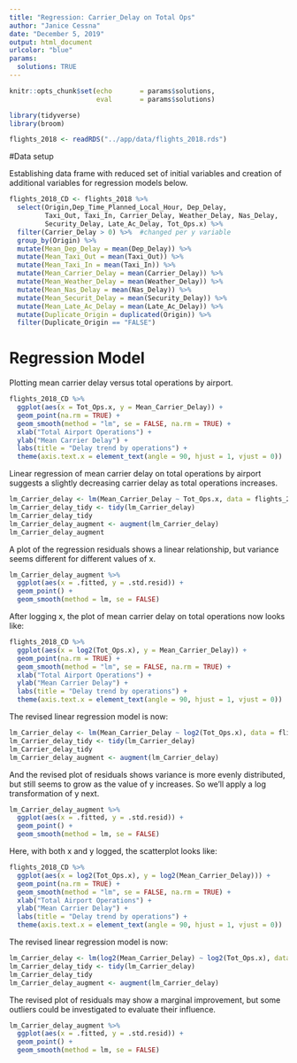 ```yaml
---
title: "Regression: Carrier_Delay on Total Ops"
author: "Janice Cessna"
date: "December 5, 2019"
output: html_document
urlcolor: "blue"
params:
  solutions: TRUE
---
```


```r
knitr::opts_chunk$set(echo       = params$solutions, 
                      eval       = params$solutions)
```

    
```r
library(tidyverse)
library(broom)
```
```r
flights_2018 <- readRDS("../app/data/flights_2018.rds")
```
    

#Data setup

Establishing data frame with reduced set of initial variables and creation of additional variables for regression models below. 
```r
flights_2018_CD <- flights_2018 %>%
  select(Origin,Dep_Time_Planned_Local_Hour, Dep_Delay, 
         Taxi_Out, Taxi_In, Carrier_Delay, Weather_Delay, Nas_Delay, 
         Security_Delay, Late_Ac_Delay, Tot_Ops.x) %>%
  filter(Carrier_Delay > 0) %>%  #changed per y variable
  group_by(Origin) %>% 
  mutate(Mean_Dep_Delay = mean(Dep_Delay)) %>%
  mutate(Mean_Taxi_Out = mean(Taxi_Out)) %>%
  mutate(Mean_Taxi_In = mean(Taxi_In)) %>%
  mutate(Mean_Carrier_Delay = mean(Carrier_Delay)) %>%
  mutate(Mean_Weather_Delay = mean(Weather_Delay)) %>%
  mutate(Mean_Nas_Delay = mean(Nas_Delay)) %>%
  mutate(Mean_Securit_Delay = mean(Security_Delay)) %>%
  mutate(Mean_Late_Ac_Delay = mean(Late_Ac_Delay)) %>%
  mutate(Duplicate_Origin = duplicated(Origin)) %>%
  filter(Duplicate_Origin == "FALSE")
```


# Regression Model

Plotting mean carrier delay versus total operations by airport. 
```r
flights_2018_CD %>%
  ggplot(aes(x = Tot_Ops.x, y = Mean_Carrier_Delay)) +
  geom_point(na.rm = TRUE) +
  geom_smooth(method = "lm", se = FALSE, na.rm = TRUE) +
  xlab("Total Airport Operations") +
  ylab("Mean Carrier Delay") +
  labs(title = "Delay trend by operations") +
  theme(axis.text.x = element_text(angle = 90, hjust = 1, vjust = 0))
```

Linear regression of mean carrier delay on total operations by airport suggests a slightly decreasing carrier delay as total operations increases. 
```r
lm_Carrier_delay <- lm(Mean_Carrier_Delay ~ Tot_Ops.x, data = flights_2018_CD)
lm_Carrier_delay_tidy <- tidy(lm_Carrier_delay)
lm_Carrier_delay_tidy
lm_Carrier_delay_augment <- augment(lm_Carrier_delay)
lm_Carrier_delay_augment
```

A plot of the regression residuals shows a linear relationship, but variance seems different for different values of x.  
```r
lm_Carrier_delay_augment %>%
  ggplot(aes(x = .fitted, y = .std.resid)) +
  geom_point() +
  geom_smooth(method = lm, se = FALSE)
```

After logging x, the plot of mean carrier delay on total operations now looks like:   
```r
flights_2018_CD %>%
  ggplot(aes(x = log2(Tot_Ops.x), y = Mean_Carrier_Delay)) +
  geom_point(na.rm = TRUE) +
  geom_smooth(method = "lm", se = FALSE, na.rm = TRUE) +
  xlab("Total Airport Operations") +
  ylab("Mean Carrier Delay") +
  labs(title = "Delay trend by operations") +
  theme(axis.text.x = element_text(angle = 90, hjust = 1, vjust = 0))
```

The revised linear regression model is now: 
```r
lm_Carrier_delay <- lm(Mean_Carrier_Delay ~ log2(Tot_Ops.x), data = flights_2018_CD)
lm_Carrier_delay_tidy <- tidy(lm_Carrier_delay)
lm_Carrier_delay_tidy
lm_Carrier_delay_augment <- augment(lm_Carrier_delay)
```

And the revised plot of residuals shows variance is more evenly distributed, but still seems to grow as the value of y increases. So we'll apply a log transformation of y next. 
```r
lm_Carrier_delay_augment %>%
  ggplot(aes(x = .fitted, y = .std.resid)) +
  geom_point() +
  geom_smooth(method = lm, se = FALSE)
```

Here, with both x and y logged, the scatterplot looks like: 
```r
flights_2018_CD %>%
  ggplot(aes(x = log2(Tot_Ops.x), y = log2(Mean_Carrier_Delay))) +
  geom_point(na.rm = TRUE) +
  geom_smooth(method = "lm", se = FALSE, na.rm = TRUE) +
  xlab("Total Airport Operations") +
  ylab("Mean Carrier Delay") +
  labs(title = "Delay trend by operations") +
  theme(axis.text.x = element_text(angle = 90, hjust = 1, vjust = 0))
```

The revised linear regression model is now: 
```r
lm_Carrier_delay <- lm(log2(Mean_Carrier_Delay) ~ log2(Tot_Ops.x), data = flights_2018_CD)
lm_Carrier_delay_tidy <- tidy(lm_Carrier_delay)
lm_Carrier_delay_tidy
lm_Carrier_delay_augment <- augment(lm_Carrier_delay)
```

The revised plot of residuals may show a marginal improvement, but some outliers could be investigated to evaluate their influence. 
```r
lm_Carrier_delay_augment %>%
  ggplot(aes(x = .fitted, y = .std.resid)) +
  geom_point() +
  geom_smooth(method = lm, se = FALSE)
```





